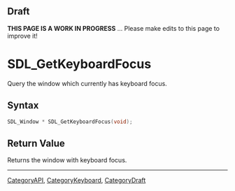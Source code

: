 
== Draft ==

'''THIS PAGE IS A WORK IN PROGRESS''' ... Please make edits to this page to improve it!
= SDL_GetKeyboardFocus =

Query the window which currently has keyboard focus.

== Syntax ==

<syntaxhighlight lang='c'>
SDL_Window * SDL_GetKeyboardFocus(void);
</syntaxhighlight>

== Return Value ==

Returns the window with keyboard focus.

----
[[CategoryAPI]], [[CategoryKeyboard]], [[CategoryDraft]]


